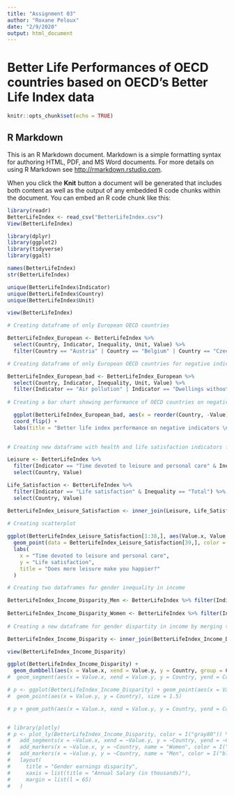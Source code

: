 ```yaml
---
title: "Assignment 03"
author: "Roxane Peloux"
date: "2/9/2020"
output: html_document
---
```



# Better Life Performances of OECD countries based on OECD's Better Life Index data 

```r
knitr::opts_chunk$set(echo = TRUE)
```

## R Markdown

This is an R Markdown document. Markdown is a simple formatting syntax for authoring HTML, PDF, and MS Word documents. For more details on using R Markdown see <http://rmarkdown.rstudio.com>.

When you click the **Knit** button a document will be generated that includes both content as well as the output of any embedded R code chunks within the document. You can embed an R code chunk like this:
```r
library(readr)
BetterLifeIndex <- read_csv("BetterLifeIndex.csv")
View(BetterLifeIndex)

library(dplyr)
library(ggplot2)
library(tidyverse)
library(ggalt)
```

```r
names(BetterLifeIndex) 
str(BetterLifeIndex)
```
```r
unique(BetterLifeIndex$Indicator)
unique(BetterLifeIndex$Country)
unique(BetterLifeIndex$Unit)
```

```r
view(BetterLifeIndex)
```

```r

# Creating dataframe of only European OECD countries

BetterLifeIndex_European <- BetterLifeIndex %>%
  select(Country, Indicator, Inequality, Unit, Value) %>%
  filter(Country == "Austria" | Country == "Belgium" | Country == "Czech Republic" | Country == "Denmark" | Country == "Finland" | Country == "France" | Country == "Germany" | Country == "Greece" | Country == "Hungary" | Country == "Iceland" | Country == "Ireland" | Country == "Italy" | Country == "Luxembourg" | Country == "Netherlands" | Country == "Norway" | Country == "Poland" | Country == "Portugal" | Country == "Sloval Republic" | Country == "Spain" | Country == "Estonia" | Country == "Latvia" | Country == "Russia" | Country == "Slovenia")

# Creating dataframe of only European OECD countries for negative indicators 

BetterLifeIndex_European_bad <- BetterLifeIndex_European %>%
  select(Country, Indicator, Inequality, Unit, Value) %>%
  filter(Indicator == "Air pollution" | Indicator == "Dwellings without basic facilities" | Indicator == "Employees working very long hours" | Indicator == "Homicide rate" | Indicator == "Long-term unemployment rate")
  
# Creating a bar chart showing performance of OECD countries on negative indicators

  ggplot(BetterLifeIndex_European_bad, aes(x = reorder(Country, -Value), y = Value, fill = Indicator)) + geom_bar(stat = "identity") +
  coord_flip() +
  labs(title = "Better life index performance on negative indicators \nfor European OECD countries", x = "Country", y = "Average score", caption = "The Average score for the different indicators is calculated \nin percentages, scores, ratio, US dollar, years, micrograms per cubic meter, or hours.", hjust = 1) 
    
```
```r

# Creating new dataframe with health and life satisfaction indicators for all countries to measure their correlation

Leisure <- BetterLifeIndex %>%
  filter(Indicator == "Time devoted to leisure and personal care" & Inequality == "Total") %>%
  select(Country, Value)

Life_Satisfaction <- BetterLifeIndex %>%
  filter(Indicator == "Life satisfaction" & Inequality == "Total") %>%
  select(Country, Value)

BetterLifeIndex_Leisure_Satisfaction <- inner_join(Leisure, Life_Satisfaction, by = "Country")

# Creating scatterplot
 
ggplot(BetterLifeIndex_Leisure_Satisfaction[1:38,], aes(Value.x, Value.y)) + geom_point() +
  geom_point(data = BetterLifeIndex_Leisure_Satisfaction[39,], color = "blue") +
  labs(
    x = "Time devoted to leisure and personal care",
    y = "Life satisfaction",
    title = "Does more leisure make you happier?"
  )

```

```r

# Creating two dataframes for gender inequality in income

BetterLifeIndex_Income_Disparity_Men <- BetterLifeIndex %>% filter(Indicator == "Household net adjusted disposable income" & Inequality == "Men") %>% select(Country, Value)
  
BetterLifeIndex_Income_Disparity_Women <- BetterLifeIndex %>% filter(Indicator == "Household net adjusted disposable income" & Inequality == "Women") %>% select(Country, Value)
 
# Creating a new dataframe for gender dispartity in income by merging the two datasets

BetterLifeIndex_Income_Disparity <- inner_join(BetterLifeIndex_Income_Disparity_Women, BetterLifeIndex_Income_Disparity_Men, by = "Country")

view(BetterLifeIndex_Income_Disparity)
```

```r
ggplot(BetterLifeIndex_Income_Disparity) + 
  geom_dumbbell(aes(x = Value.x, xend = Value.y, y = Country, group = Country), size = 1.5)
#  geom_segment(aes(x = Value.x, xend = Value.y, y = Country, yend = Country), size = 1.5, color = 'red')

# p <- ggplot(BetterLifeIndex_Income_Disparity) + geom_point(aes(x = Value.x, y = Country), size = 1.5) + 
#  geom_point(aes(x = Value.y, y = Country), size = 1.5)

# p + geom_path(aes(x = Value.x, xend = Value.y, y = Country, yend = Country), size = 1.5, alpha = 0.75)


# library(plotly)
# p <- plot_ly(BetterLifeIndex_Income_Disparity, color = I("gray80")) %>%
#   add_segments(x = ~Value.x, xend = ~Value.y, y = ~Country, yend = ~Country, showlegend = FALSE) %>%
#   add_markers(x = ~Value.x, y = ~Country, name = "Women", color = I("pink")) %>%
#   add_markers(x = ~Value.y, y = ~Country, name = "Men", color = I("blue")) %>%
#   layout(
#     title = "Gender earnings disparity",
#     xaxis = list(title = "Annual Salary (in thousands)"),
#     margin = list(l = 65)
#   )

```








